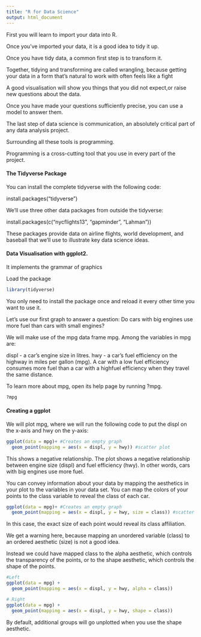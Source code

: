 ```yaml
---
title: "R for Data Science"
output: html_document
---
```


 First you will learn to import your data into R.

 Once you’ve imported your data, it is a good idea to tidy it up.

 Once you have tidy data, a common first step is to transform it.

 Together, tidying and transforming are called wrangling, because getting your data in a form that’s natural to work with often feels like a fight

 A good visualisation will show you things that you did not expect,or raise new questions about the data.

 Once you have made your questions sufficiently precise, you can use a model to answer them.

 The last step of data science is communication, an absolutely critical part of any data analysis project.

 Surrounding all these tools is programming. 

 Programming is a cross-cutting tool that you use in every part of the project.

#### The Tidyverse Package
 You can install the complete tidyverse with the following code:
 

install.packages("tidyverse")


 We’ll use three other data packages from outside the tidyverse:


install.packages(c("nycflights13", "gapminder", "Lahman"))

 These packages provide data on airline flights, world development, and baseball that we’ll use to illustrate key data science ideas.

#### Data Visualisation with ggplot2.
 It implements the grammar of graphics

 Load the package
 
```r
library(tidyverse)
```

 You only need to install the package once and reload it every other time you want to use it.

 Let’s use our first graph to answer a question: 
Do cars with big engines use more fuel than cars with small engines?

 We will make use of the mpg data frame mpg. Among the variables in mpg are:
  
 displ - a car’s engine size in litres.
 hwy   - a car’s fuel efficiency on the highway in miles   per gallon (mpg). 
 A car with a low fuel efficiency consumes more fuel than a car with a highfuel efficiency when they travel the same distance.

 To learn more about mpg, open its help page by running ?mpg.

```r
?mpg
```

#### Creating a ggplot
 We will plot mpg, where we will run the following code to put the displ on the x-axis and hwy on the y-axis:

```r
ggplot(data = mpg)+ #Creates an empty graph
  geom_point(mapping = aes(x = displ, y = hwy)) #scatter plot
```
 
 This shows a negative relationship. The plot shows a negative relationship between engine size (displ) and fuel efficiency (hwy). In other words, cars with big engines use more fuel. 

 You can convey information about your data by mapping the aesthetics in your plot to the variables in your data set. You can map the colors of your points to the class variable to reveal the class of each car.

```r
ggplot(data = mpg)+ #Creates an empty graph
  geom_point(mapping = aes(x = displ, y = hwy, size = class)) #scatter plot
```
 
 In this case, the exact size of each point would reveal its class affiliation. 

 We get a warning here, because mapping an unordered variable (class) to an ordered aesthetic (size) is not a good idea.

 Instead we could have mapped class to the alpha aesthetic, which controls the transparency of the points, or to the shape aesthetic, which controls the shape of the points.

```r
#Left
ggplot(data = mpg) + 
  geom_point(mapping = aes(x = displ, y = hwy, alpha = class))

# Right
ggplot(data = mpg) + 
  geom_point(mapping = aes(x = displ, y = hwy, shape = class))
```
 
 By default, additional groups will go unplotted when you use the shape aesthetic.

